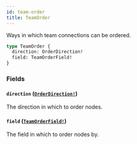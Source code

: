 ```yaml
---
id: team-order
title: TeamOrder
---
```


Ways in which team connections can be ordered.

```graphql
type TeamOrder {
  direction: OrderDirection!
  field: TeamOrderField!
}
```

### Fields

#### `direction` ([`OrderDirection!`](/docs/api/enums/order-direction))

The direction in which to order nodes.

#### `field` ([`TeamOrderField!`](/docs/api/enums/team-order-field))

The field in which to order nodes by.
